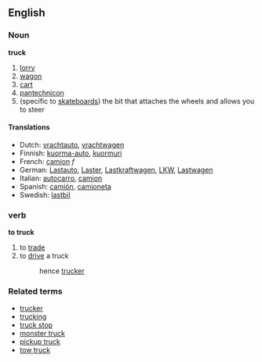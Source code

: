 ==English==
===Noun===
'''truck'''
#[[lorry]]
#[[wagon]]
#[[cart]]
#[[pantechnicon]]
#(specific to [[skateboard]]s) the bit that attaches the wheels and allows you to steer

====Translations====
*Dutch: [[vrachtauto]], [[vrachtwagen]]
*Finnish: [[kuorma-auto]], [[kuormuri]]
*French: [[camion]] ''f''
*German: [[Lastauto]], [[Laster]], [[Lastkraftwagen]], [[LKW]], [[Lastwagen]]
*Italian: [[autocarro]], [[camion]]
*Spanish: [[camión]], [[camioneta]]
*Swedish: [[lastbil]]

===verb===
'''to truck'''

# to [[trade]]
# to [[drive]] a truck
#:hence [[trucker]]

===Related terms===
*[[trucker]]
*[[trucking]]
*[[truck stop]]
*[[monster truck]]
*[[pickup truck]]<!-- also pickup, pick-up, pick-up truck? -->
*[[tow truck]]